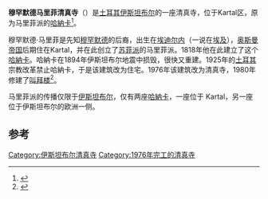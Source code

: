 '''穆罕默德马里菲清真寺'''（{{lang-tr|Maarifi Sultan Camii}}）是[[土耳其|土耳其]][[伊斯坦布尔|伊斯坦布尔]]的一座清真寺，位于Kartal区，原为马里菲派的[[哈納卡|哈納卡]]<ref>{{Cite web |url=http://www.kartal.bel.tr/tr/Kartalrehberi/KulturVeSanat.aspx |title=存档副本 |accessdate=2017-02-06 |archive-date=2017-10-03 |archive-url=https://web.archive.org/web/20171003205924/http://www.kartal.bel.tr/tr/kartalrehberi/KulturVeSanat.aspx |dead-url=no }}</ref>。

穆罕默德·马里菲是先知[[穆罕默德|穆罕默德]]的后裔，出生在[[埃迪尔内|埃迪尔内]]（一说在[[埃及|埃及]]），[[奥斯曼帝国|奥斯曼帝国]]后期住在Kartal，并在此创立了[[苏菲派|苏菲派]]的马里菲派。1818年他在此建立了这个[[哈納卡|哈納卡]]。哈納卡在1894年伊斯坦布尔地震中损毁，很快又重建。1925年的[[土耳其|土耳其]]宗教改革禁止哈納卡，于是该建筑改为住宅。1976年该建筑改为清真寺，1980年修建了[[叫拜楼|叫拜楼]]<ref>{{Cite web |url=http://www.kartalmuftulugu.gov.tr/?sayfa=icsayfa&pg=4&camikurs=1&recID=2 |title=Maarifi Camii, Kartal Mufti, access date: 27.02.2013 |accessdate=2017-02-06 |archive-date=2016-03-04 |archive-url=https://web.archive.org/web/20160304034619/http://www.kartalmuftulugu.gov.tr/?sayfa=icsayfa&pg=4&camikurs=1&recID=2 |dead-url=yes }}</ref>。

马里菲派的传播仅限于[[伊斯坦布尔|伊斯坦布尔]]，仅有两座[[哈納卡|哈納卡]]，一座位于 Kartal，另一座位于伊斯坦布尔的欧洲一侧。

==参考==
{{Reflist}}
{{土耳其清真寺}}
{{coord|40.8883|N|29.1906|E|source:wikidata|display=title}}

[[Category:伊斯坦布尔清真寺|Category:伊斯坦布尔清真寺]]
[[Category:1976年完工的清真寺|Category:1976年完工的清真寺]]